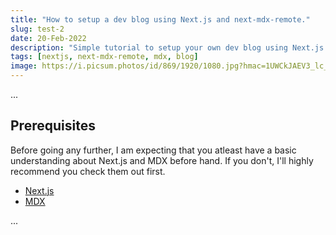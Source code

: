 ```yaml
---
title: "How to setup a dev blog using Next.js and next-mdx-remote."
slug: test-2
date: 20-Feb-2022
description: "Simple tutorial to setup your own dev blog using Next.js and next-mdx-remote."
tags: [nextjs, next-mdx-remote, mdx, blog]
image: https://i.picsum.photos/id/869/1920/1080.jpg?hmac=1UWCkJAEV3_lc_GRqEcUXsRqTEng_1stESqAcXDA9ns
---
```


...

## Prerequisites

Before going any further, I am expecting that you atleast have a basic understanding about Next.js and MDX before hand.
If you don't, I'll highly recommend you check them out first.

- [Next.js](https://nextjs.org)
- [MDX](https://mdxjs.com)

...
